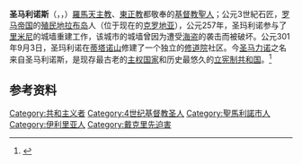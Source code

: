 {{Infobox saint
|name= 圣马利诺斯
|birth_date=約275年
|death_date=366年
|feast_day= 9月3日
|venerated_in= [[羅馬天主教|羅馬天主教]]、[[東正教|東正教]]
|image= Mariunus.jpg
|imagesize=
|caption= 
|birth_place= [[羅馬帝國|羅馬帝國]][[達爾馬提亞_(羅馬行省)|達爾馬提亞]][[拉布島|拉布島]]
|death_place= [[義大利_(羅馬帝國)|義大利]][[蒂塔諾山|蒂塔諾山]]
|titles= 
|beatified_date=  
|beatified_place=
|beatified_by=
|canonized_date=
|canonized_place=
|canonized_by=年輕的石匠
|attributes
|patronage=[[圣马力诺|圣马力诺]]
|major_shrine= [[聖馬利諾教堂|聖馬利諾教堂]]
|suppressed_date=
|issues= 
}}

'''圣马利诺斯'''（{{lang-la|Saint Marinus}}，{{lang-it|San Marino}}，{{bd|約275年||366年|}}）[[羅馬天主教|羅馬天主教]]、[[東正教|東正教]]都敬奉的[[基督教聖人|基督教聖人]]；公元3世紀石匠，[[罗马帝国|罗马帝国]]的[[殖民地_(罗马)|殖民地]][[拉布岛|拉布岛]]人（位于现在的[[克罗地亚|克罗地亚]]），公元257年，圣玛利诺参与了[[里米尼|里米尼]]的城墙重建工作，该城市的城墙曾因为遭受{{Link-en|利布尔尼亚|Liburnian}}[[海盗|海盗]]的袭击而被破坏。公元301年9月3日，圣玛利诺在[[蒂塔诺山|蒂塔诺山]]修建了一个独立的[[修道院|修道院]]社区。今[[圣马力诺|圣马力诺]]之名来自圣马利诺斯，是现存最古老的[[主权国家|主权国家]]和历史最悠久的[[共和立憲制|立宪制]][[共和国|共和国]]。<ref>{{cite news|title=Europe's Micro-States: (04) San Marino|url=http://www.dw.de/europes-micro-states-04-san-marino/av-17804426|accessdate=2014-07-28|publisher=Deutsche Welle|date=2014-07-24|archive-date=2014-07-29|archive-url=https://web.archive.org/web/20140729063907/http://www.dw.de/europes-micro-states-04-san-marino/av-17804426|dead-url=no}}</ref>

==参考资料==
{{reflist}}

[[Category:共和主义者|Category:共和主义者]]
[[Category:4世纪基督教圣人|Category:4世纪基督教圣人]]
[[Category:聖馬利諾市人|Category:聖馬利諾市人]]
[[Category:伊利里亚人|Category:伊利里亚人]]
[[Category:戴克里先迫害|Category:戴克里先迫害]]